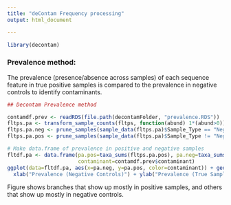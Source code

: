 ```yaml
---
title: "deContam Frequency processing"
output: html_document

---
```



```r

library(decontam)

```

### Prevalence method:

The prevalence (presence/absence across samples) of each sequence feature in true positive samples is compared to the prevalence in negative controls to identify contaminants.


```r

## Decontam Prevalence method

contamdf.prev <- readRDS(file.path(decontamFolder, "prevalence.RDS"))
fltps.pa <- transform_sample_counts(fltps, function(abund) 1*(abund>0))
fltps.pa.neg <- prune_samples(sample_data(fltps.pa)$Sample_Type == "Negative", fltps.pa)
fltps.pa.pos <- prune_samples(sample_data(fltps.pa)$Sample_Type != "Negative", fltps.pa)

# Make data.frame of prevalence in positive and negative samples
fltdf.pa <- data.frame(pa.pos=taxa_sums(fltps.pa.pos), pa.neg=taxa_sums(fltps.pa.neg),
                       contaminant=contamdf.prev$contaminant)
ggplot(data=fltdf.pa, aes(x=pa.neg, y=pa.pos, color=contaminant)) + geom_point() +
  xlab("Prevalence (Negative Controls)") + ylab("Prevalence (True Samples)")

```


Figure shows branches that show up mostly in positive samples, and others that show up mostly in negative controls.

